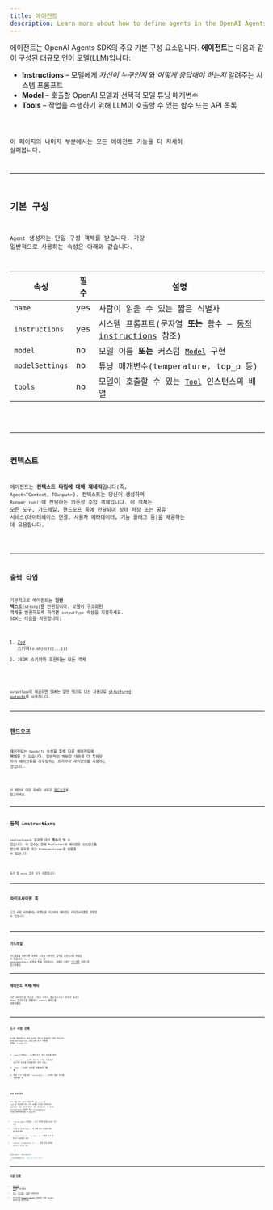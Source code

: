 ```yaml
---
title: 에이전트
description: Learn more about how to define agents in the OpenAI Agents SDK for JavaScript / TypeScript
---
```



에이전트는 OpenAI Agents SDK의 주요 기본 구성 요소입니다. **에이전트**는 다음과 같이 구성된 대규모 언어 모델(LLM)입니다:

- **Instructions** – 모델에게 _자신이 누구인지_ 와 _어떻게 응답해야 하는지_ 알려주는 시스템 프롬프트
- **Model** – 호출할 OpenAI 모델과 선택적 모델 튜닝 매개변수
- **Tools** – 작업을 수행하기 위해 LLM이 호출할 수 있는 함수 또는 API 목록

<Code lang="typescript" code={simpleAgent} title="기본 에이전트 정의" />

이 페이지의 나머지 부분에서는 모든 에이전트 기능을 더 자세히 살펴봅니다.

---

## 기본 구성

`Agent` 생성자는 단일 구성 객체를 받습니다. 가장 일반적으로 사용하는 속성은 아래와 같습니다.

| 속성            | 필수 | 설명                                                                                               |
| --------------- | ---- | -------------------------------------------------------------------------------------------------- |
| `name`          | yes  | 사람이 읽을 수 있는 짧은 식별자                                                                    |
| `instructions`  | yes  | 시스템 프롬프트(문자열 **또는** 함수 – [동적 instructions](#dynamic-instructions) 참조)            |
| `model`         | no   | 모델 이름 **또는** 커스텀 [`Model`](/openai-agents-js/openai/agents/interfaces/model/) 구현        |
| `modelSettings` | no   | 튜닝 매개변수(temperature, top_p 등)                                                               |
| `tools`         | no   | 모델이 호출할 수 있는 [`Tool`](/openai-agents-js/openai/agents/type-aliases/tool/) 인스턴스의 배열 |

<Code lang="typescript" code={agentWithTools} title="도구가 있는 에이전트" />

---

## 컨텍스트

에이전트는 **컨텍스트 타입에 대해 제네릭**입니다(즉, `Agent<TContext, TOutput>`). 컨텍스트는 당신이 생성하여 `Runner.run()`에 전달하는 의존성 주입 객체입니다. 이 객체는 모든 도구, 가드레일, 핸드오프 등에 전달되며 상태 저장 또는 공유 서비스(데이터베이스 연결, 사용자 메타데이터, 기능 플래그 등)를 제공하는 데 유용합니다.

<Code
  lang="typescript"
  code={agentWithContext}
  title="컨텍스트가 있는 에이전트"
/>

---

## 출력 타입

기본적으로 에이전트는 **일반 텍스트**(`string`)를 반환합니다. 모델이 구조화된 객체를 반환하도록 하려면 `outputType` 속성을 지정하세요. SDK는 다음을 지원합니다:

1. [Zod](https://github.com/colinhacks/zod) 스키마(`z.object({...})`)
2. JSON 스키마와 호환되는 모든 객체

<Code
  lang="typescript"
  code={agentWithAodOutputType}
  title="Zod를 사용한 구조화된 출력"
/>

`outputType`이 제공되면 SDK는 일반 텍스트 대신 자동으로
[structured outputs](https://platform.openai.com/docs/guides/structured-outputs)를 사용합니다.

---

## 핸드오프

에이전트는 `handoffs` 속성을 통해 다른 에이전트에 **위임**할 수 있습니다. 일반적인 패턴은 대화를 더 특화된 하위 에이전트로 라우팅하는 *트리아지 에이전트*를 사용하는 것입니다.

<Code
  lang="typescript"
  code={agentWithHandoffs}
  title="핸드오프가 있는 에이전트"
/>

이 패턴에 대한 자세한 내용은 [핸드오프](/openai-agents-js/ko/guides/handoffs)를 참고하세요.

---

## 동적 instructions

`instructions`는 문자열 대신 **함수**가 될 수 있습니다. 이 함수는 현재 `RunContext`와 에이전트 인스턴스를 받으며 문자열 _또는_ `Promise<string>`을 반환할 수 있습니다.

<Code
  lang="typescript"
  code={agentWithDynamicInstructions}
  title="동적 instructions가 있는 에이전트"
/>

동기 및 `async` 함수 모두 지원됩니다.

---

## 라이프사이클 훅

고급 사용 사례에서는 이벤트를 리슨하여 에이전트 라이프사이클을 관찰할 수 있습니다

<Code
  lang="typescript"
  code={agentWithLifecycleHooks}
  title="라이프사이클 훅이 있는 에이전트"
/>

---

## 가드레일

가드레일을 사용하면 사용자 입력과 에이전트 출력을 검증하거나 변환할 수 있습니다. `inputGuardrails` 및 `outputGuardrails` 배열을 통해 구성합니다. 자세한 내용은
[가드레일](/openai-agents-js/ko/guides/guardrails) 가이드를 참고하세요.

---

## 에이전트 복제/복사

기존 에이전트를 약간만 수정한 버전이 필요하신가요? 완전히 새로운 `Agent` 인스턴스를 반환하는 `clone()` 메서드를 사용하세요.

<Code lang="typescript" code={agentCloning} title="에이전트 복제" />

---

## 도구 사용 강제

도구를 제공한다고 해서 LLM이 반드시 호출하는 것은 아닙니다. `modelSettings.tool_choice`로 도구 사용을 **강제**할 수 있습니다:

1. `'auto'`(기본값) – LLM이 도구 사용 여부를 결정
2. `'required'` – LLM은 _반드시_ 도구를 호출해야 함(어떤 도구를 사용할지는 선택 가능)
3. `'none'` – LLM은 도구를 호출해서는 **안 됨**
4. 특정 도구 이름(예: `'calculator'`) – LLM은 해당 도구를 호출해야 함

<Code lang="typescript" code={agentForcingToolUse} title="도구 사용 강제" />

### 무한 루프 방지

도구 호출 이후 SDK는 자동으로 `tool_choice`를 `'auto'`로 재설정합니다. 이는 모델이 도구를 반복적으로 호출하려는 무한 루프에 빠지는 것을 방지합니다. 이 동작은 `resetToolChoice` 플래그 또는
`toolUseBehavior` 구성을 통해 재정의할 수 있습니다:

- `'run_llm_again'`(기본값) – 도구 결과와 함께 LLM을 다시 실행
- `'stop_on_first_tool'` – 첫 번째 도구 결과를 최종 답변으로 처리
- `{ stopAtToolNames: ['my_tool'] }` – 나열된 도구 중 하나가 호출되면 종료
- `(context, toolResults) => ...` – 실행 종료 여부를 반환하는 커스텀 함수

```typescript
const agent = new Agent({
  ...,
  toolUseBehavior: 'stop_on_first_tool',
});
```

---

## 다음 단계

- [에이전트 실행](/openai-agents-js/ko/guides/running-agents)을 학습하세요
- [도구](/openai-agents-js/ko/guides/tools), [가드레일](/openai-agents-js/ko/guides/guardrails), [모델](/openai-agents-js/ko/guides/models)을 살펴보세요
- 사이드바의 **@openai/agents** 아래에서 전체 TypeDoc 레퍼런스를 확인하세요
